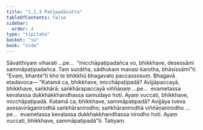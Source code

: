```yaml
---
title: "1.1.3 Paṭipadāsutta"
tableOfContents: false
sidebar:
  order: 4
type: "tipitaka"
basket: "su"
book: "nida"
---
```



<DynamicBreadcrumb />

<Division number="3" book="nida" bookNo="12" page="246">

<Paragraph number="22" book="nida">
Sāvatthiyaṃ viharati …pe…  “micchāpaṭipadañca vo, bhikkhave, desessāmi sammāpaṭipadañca. Taṃ suṇātha, sādhukaṃ manasi karotha, bhāsissāmī”ti. “Evaṃ, bhante”ti kho te bhikkhū bhagavato paccassosuṃ. Bhagavā etadavoca—
</Paragraph>

<Paragraph number="23" book="nida">
“Katamā ca, bhikkhave, micchāpaṭipadā? Avijjāpaccayā, bhikkhave, saṅkhārā; saṅkhārapaccayā viññāṇaṃ …pe…  evametassa kevalassa dukkhakkhandhassa samudayo hoti. Ayaṃ vuccati, bhikkhave, micchāpaṭipadā.
</Paragraph>

<Paragraph number="24" book="nida">
Katamā ca, bhikkhave, sammāpaṭipadā? Avijjāya tveva asesavirāganirodhā saṅkhāranirodho; saṅkhāranirodhā viññāṇanirodho …pe…  evametassa kevalassa dukkhakkhandhassa nirodho hoti. Ayaṃ vuccati, bhikkhave, sammāpaṭipadā”ti.

</Paragraph>
</Division>

<Paragraph number="25" type="center" book="nida">
Tatiyaṃ.
</Paragraph>